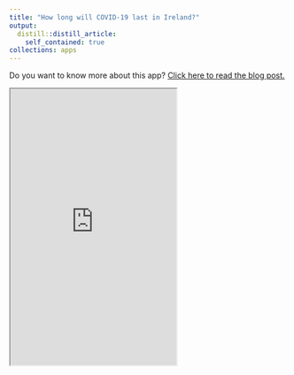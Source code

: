 ```yaml
---
title: "How long will COVID-19 last in Ireland?"
output:
  distill::distill_article:
    self_contained: true
collections: apps
---
```


Do you want to know more about this app? [Click here to read the blog post.](https://www.hamilton.ie/covid19/posts/2020-09-11-how-long-will-covid-19-last-in-ireland/)

<iframe src="https://rstudioserver.hamilton.ie:3838/users/aparnell/howlong/" class="l-screen-inset shaded" height = "500px"></iframe>